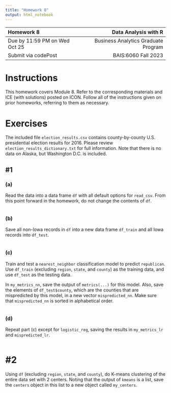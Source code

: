 ---
title: "Homework 8"
output: html_notebook
---

| Homework 8                     |                Data Analysis with R |
| :---                           |                                ---: |
| Due by 11:59 PM on Wed Oct 25  | Business Analytics Graduate Program |
| Submit via codePost            |                 BAIS:6060 Fall 2023 |

# Instructions

This homework covers Module 8. Refer to the corresponding materials and
ICE (with solutions) posted on ICON. Follow all of the instructions
given on prior homeworks, referring to them as necessary.

# Exercises

The included file `election_results.csv` contains county-by-county
U.S. presidential election results for 2016. Please review
`election_results_dictionary.txt` for full information. Note that there
is no data on Alaska, but Washington D.C. is included.



## #1

### (a)

Read the data into a data frame `df` with all default options for
`read_csv`. From this point forward in the homework, do not change the
contents of `df`.

```{r}

```

### (b)

Save all non-Iowa records in `df` into a new data frame `df_train` and
all Iowa records into `df_test`.

```{r}

```

### (c)

Train and test a `nearest_neighbor` classification model to predict
`republican`. Use `df_train` (excluding `region`, `state`, and `county`)
as the training data, and use `df_test` as the testing data.

In `my_metrics_nn`, save the output of `metrics(...)` for this model.
Also, save the elements of `df_test$county`, which are the counties that
are mispredicted by this model, in a new vector `mispredicted_nn`. Make
sure that `mispredicted_nn` is sorted in alphabetical order.

```{r}

```

### (d)

Repeat part (c) except for `logistic_reg`, saving the results in
`my_metrics_lr` and `mispredicted_lr`.

```{r}

```

# #2

Using `df` (excluding `region`, `state`, and `county`), do K-means
clustering of the entire data set with 2 centers. Noting that the output
of `kmeans` is a list, save the `centers` object in this list to a new
object called `my_centers`.

```{r}

```
